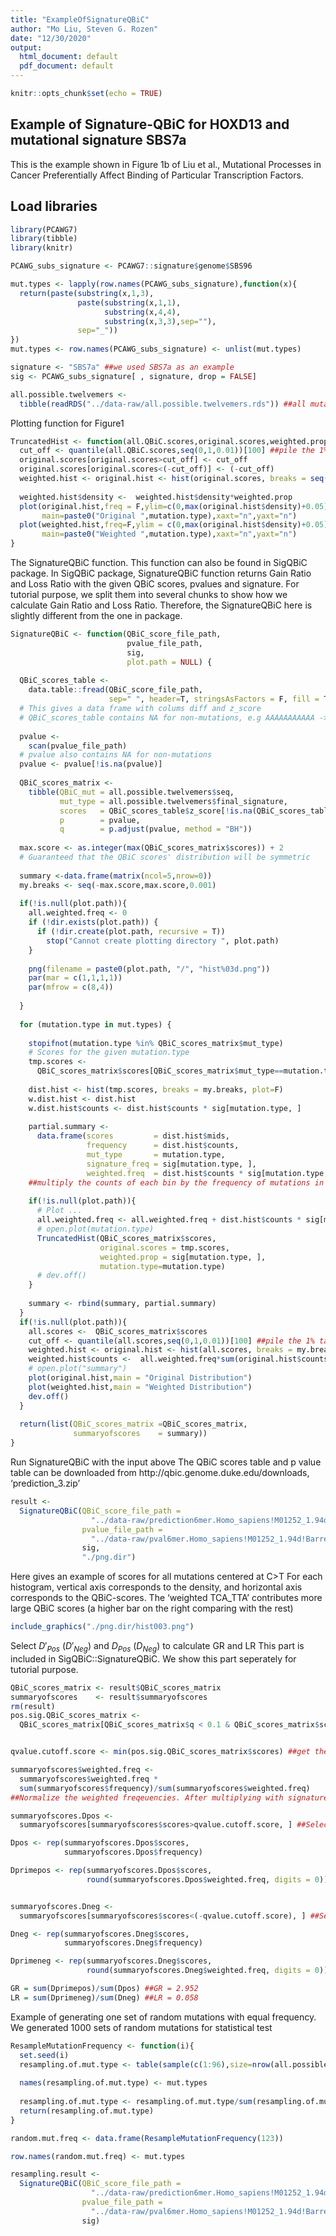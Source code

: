 ```yaml
---
title: "ExampleOfSignatureQBiC"
author: "Mo Liu, Steven G. Rozen"
date: "12/30/2020"
output:
  html_document: default
  pdf_document: default
---
```


```r
knitr::opts_chunk$set(echo = TRUE)
```

## Example of Signature-QBiC for HOXD13 and mutational signature SBS7a

This is the example shown in Figure 1b of Liu et al., Mutational Processes in 
Cancer Preferentially Affect Binding of Particular Transcription Factors.

## Load libraries

```r
library(PCAWG7)
library(tibble)
library(knitr)
```


```r

PCAWG_subs_signature <- PCAWG7::signature$genome$SBS96

mut.types <- lapply(row.names(PCAWG_subs_signature),function(x){
  return(paste(substring(x,1,3),
               paste(substring(x,1,1),
                     substring(x,4,4),
                     substring(x,3,3),sep=""),
               sep="_"))
})
mut.types <- row.names(PCAWG_subs_signature) <- unlist(mut.types)

signature <- "SBS7a" ##we used SBS7a as an example
sig <- PCAWG_subs_signature[ , signature, drop = FALSE]

all.possible.twelvemers <- 
  tibble(readRDS("../data-raw/all.possible.twelvemers.rds")) ##all mutations based on 11mers

```

Plotting function for Figure1

```r
TruncatedHist <- function(all.QBiC.scores,original.scores,weighted.prop,mutation.type){
  cut_off <- quantile(all.QBiC.scores,seq(0,1,0.01))[100] ##pile the 1% tail up
  original.scores[original.scores>cut_off] <- cut_off
  original.scores[original.scores<(-cut_off)] <- (-cut_off)
  weighted.hist <- original.hist <- hist(original.scores, breaks = seq(-(cut_off+0.5),
                                                                       (cut_off+0.5),0.5), plot=F)
  weighted.hist$density <-  weighted.hist$density*weighted.prop
  plot(original.hist,freq = F,ylim=c(0,max(original.hist$density)+0.05),
       main=paste0("Original ",mutation.type),xaxt="n",yaxt="n")
  plot(weighted.hist,freq=F,ylim = c(0,max(original.hist$density)+0.05),
       main=paste0("Weighted ",mutation.type),xaxt="n",yaxt="n")
}
```


The SignatureQBiC function. This function can also be found in SigQBiC package. In SigQBiC package, 
SignatureQBiC function returns Gain Ratio and Loss Ratio with the given QBiC scores, pvalues and signature. 
For tutorial purpose, we split them into several chunks to show how we calculate Gain Ratio and Loss Ratio.
Therefore, the SignatureQBiC here is slightly different from the one in package.


```r

SignatureQBiC <- function(QBiC_score_file_path,
                          pvalue_file_path,
                          sig, 
                          plot.path = NULL) {
  
  QBiC_scores_table <- 
    data.table::fread(QBiC_score_file_path,
                      sep=" ", header=T, stringsAsFactors = F, fill = T)
  # This gives a data frame with colums diff and z_score
  # QBiC_scores_table contains NA for non-mutations, e.g AAAAAAAAAAA -> AAAAAAAAAAA
  
  pvalue <- 
    scan(pvalue_file_path)
  # pvalue also contains NA for non-mutations
  pvalue <- pvalue[!is.na(pvalue)]
  
  QBiC_scores_matrix <- 
    tibble(QBiC_mut = all.possible.twelvemers$seq, 
           mut_type = all.possible.twelvemers$final_signature, 
           scores   = QBiC_scores_table$z_score[!is.na(QBiC_scores_table$z_score)],
           p        = pvalue,
           q        = p.adjust(pvalue, method = "BH"))
  
  max.score <- as.integer(max(QBiC_scores_matrix$scores)) + 2
  # Guaranteed that the QBiC scores' distribution will be symmetric
  
  summary <-data.frame(matrix(ncol=5,nrow=0))
  my.breaks <- seq(-max.score,max.score,0.001)
  
  if(!is.null(plot.path)){
    all.weighted.freq <- 0
    if (!dir.exists(plot.path)) {
      if (!dir.create(plot.path, recursive = T))
        stop("Cannot create plotting directory ", plot.path)
    }
    
    png(filename = paste0(plot.path, "/", "hist%03d.png"))
    par(mar = c(1,1,1,1))
    par(mfrow = c(8,4))
    
  }
  
  for (mutation.type in mut.types) { 
    
    stopifnot(mutation.type %in% QBiC_scores_matrix$mut_type)
    # Scores for the given mutation.type    
    tmp.scores <- 
      QBiC_scores_matrix$scores[QBiC_scores_matrix$mut_type==mutation.type] ##the scores were put into bins
    
    dist.hist <- hist(tmp.scores, breaks = my.breaks, plot=F)
    w.dist.hist <- dist.hist
    w.dist.hist$counts <- dist.hist$counts * sig[mutation.type, ]
    
    partial.summary <- 
      data.frame(scores         = dist.hist$mids,
                 frequency      = dist.hist$counts,
                 mut_type       = mutation.type,
                 signature_freq = sig[mutation.type, ],
                 weighted.freq  = dist.hist$counts * sig[mutation.type, ])
    ##multiply the counts of each bin by the frequency of mutations in a signature
    
    if(!is.null(plot.path)){
      # Plot ...
      all.weighted.freq <- all.weighted.freq + dist.hist$counts * sig[mutation.type, ]
      # open.plot(mutation.type)
      TruncatedHist(QBiC_scores_matrix$scores,
                    original.scores = tmp.scores, 
                    weighted.prop = sig[mutation.type, ],
                    mutation.type=mutation.type)
      # dev.off()
    }
    
    summary <- rbind(summary, partial.summary)
  }
  if(!is.null(plot.path)){
    all.scores <-  QBiC_scores_matrix$scores
    cut_off <- quantile(all.scores,seq(0,1,0.01))[100] ##pile the 1% tail up
    weighted.hist <- original.hist <- hist(all.scores, breaks = my.breaks, plot=F)
    weighted.hist$counts <-  all.weighted.freq*sum(original.hist$counts)/sum(all.weighted.freq)
    # open.plot("summary")
    plot(original.hist,main = "Original Distribution")
    plot(weighted.hist,main = "Weighted Distribution")
    dev.off()
  }
  
  return(list(QBiC_scores_matrix =QBiC_scores_matrix,
              summaryofscores    = summary))
}
```

Run SignatureQBiC with the input above
The QBiC scores table and p value table can be downloaded
from http://qbic.genome.duke.edu/downloads, 'prediction_3.zip'

```r
result <- 
  SignatureQBiC(QBiC_score_file_path =
                  "../data-raw/prediction6mer.Homo_sapiens!M01252_1.94d!Barrera2016!HOXD13_I322L_R1.txt.gz",
                pvalue_file_path = 
                  "../data-raw/pval6mer.Homo_sapiens!M01252_1.94d!Barrera2016!HOXD13_I322L_R1.csv.gz",
                sig, 
                "./png.dir") 

```

Here gives an example of scores for all mutations centered at C>T
For each histogram, vertical axis corresponds to the density, and 
horizontal axis corresponds to the QBiC-scores. The 'weighted TCA_TTA'
contributes more large QBiC scores (a higher bar on the right comparing with the rest)
```r
include_graphics("./png.dir/hist003.png")
```

Select $D'_{Pos}$ ($D'_{Neg}$) and $D_{Pos}$ ($D_{Neg}$) to calculate GR and LR
This part is included in SigQBiC::SignatureQBiC. We show this part seperately for 
tutorial purpose.
```r
QBiC_scores_matrix <- result$QBiC_scores_matrix
summaryofscores    <- result$summaryofscores
rm(result)
pos.sig.QBiC_scores_matrix <- 
  QBiC_scores_matrix[QBiC_scores_matrix$q < 0.1 & QBiC_scores_matrix$scores>0,] #select Dpos


qvalue.cutoff.score <- min(pos.sig.QBiC_scores_matrix$scores) ##get the cutoff of QBiC scores based on BH FDR

summaryofscores$weighted.freq <- 
  summaryofscores$weighted.freq * 
  sum(summaryofscores$frequency)/sum(summaryofscores$weighted.freq)
##Normalize the weighted freqeuencies. After multiplying with signature probability, the weighted frequency is 96 times less than the original frequency. sum(freq) = 96*sum(weighted.freq)

summaryofscores.Dpos <- 
  summaryofscores[summaryofscores$scores>qvalue.cutoff.score, ] ##Select Dpos 

Dpos <- rep(summaryofscores.Dpos$scores, 
            summaryofscores.Dpos$frequency)

Dprimepos <- rep(summaryofscores.Dpos$scores, 
                 round(summaryofscores.Dpos$weighted.freq, digits = 0))


summaryofscores.Dneg <- 
  summaryofscores[summaryofscores$scores<(-qvalue.cutoff.score), ] ##Select Dneg 

Dneg <- rep(summaryofscores.Dneg$scores, 
            summaryofscores.Dneg$frequency)

Dprimeneg <- rep(summaryofscores.Dneg$scores, 
                 round(summaryofscores.Dneg$weighted.freq, digits = 0))

GR = sum(Dprimepos)/sum(Dpos) ##GR = 2.952
LR = sum(Dprimeneg)/sum(Dneg) ##LR = 0.058


```

Example of generating one set of random mutations with equal frequency. We generated 1000 sets of random mutations for statistical test

```r
ResampleMutationFrequency <- function(i){
  set.seed(i)
  resampling.of.mut.type <- table(sample(c(1:96),size=nrow(all.possible.twelvemers),replace=T)) ##Generate mutations based on 96 trinucleotide based with equal frequency
  
  names(resampling.of.mut.type) <- mut.types
  
  resampling.of.mut.type <- resampling.of.mut.type/sum(resampling.of.mut.type) #Normalize number of mutations to sum of 1
  return(resampling.of.mut.type)
}
```


```r

random.mut.freq <- data.frame(ResampleMutationFrequency(123))

row.names(random.mut.freq) <- mut.types

resampling.result <- 
  SignatureQBiC(QBiC_score_file_path =
                  "../data-raw/prediction6mer.Homo_sapiens!M01252_1.94d!Barrera2016!HOXD13_I322L_R1.txt.gz",
                pvalue_file_path = 
                  "../data-raw/pval6mer.Homo_sapiens!M01252_1.94d!Barrera2016!HOXD13_I322L_R1.csv.gz",
                sig) 

```




